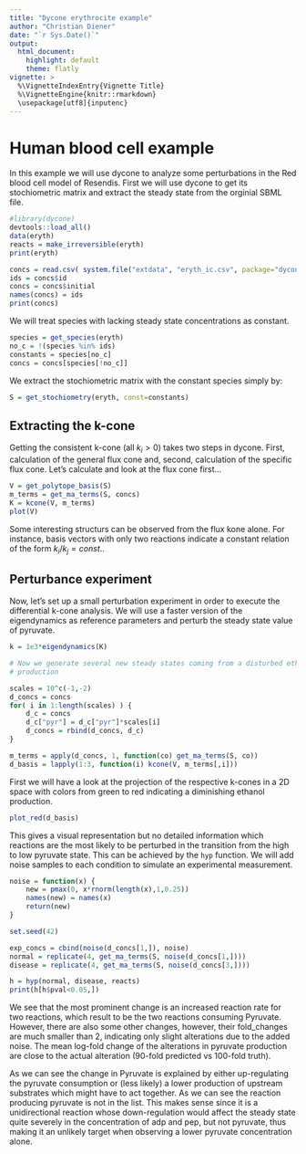 ```yaml
---
title: "Dycone erythrocite example"
author: "Christian Diener"
date: "`r Sys.Date()`"
output:
  html_document:
    highlight: default
    theme: flatly
vignette: >
  %\VignetteIndexEntry{Vignette Title}
  %\VignetteEngine{knitr::rmarkdown}
  \usepackage[utf8]{inputenc}
---
```


Human blood cell example
========================

In this example we will use dycone to analyze some perturbations in the 
Red blood cell model of Resendis. First we will use dycone to get its stochiometric matrix and extract the steady state from the orginial SBML file.

```r
#library(dycone)
devtools::load_all()
data(eryth)
reacts = make_irreversible(eryth)
print(eryth)

concs = read.csv( system.file("extdata", "eryth_ic.csv", package="dycone") )
ids = concs$id
concs = concs$initial
names(concs) = ids
print(concs)
```

We will treat species with lacking steady state concentrations as constant.
```r
species = get_species(eryth)
no_c = !(species %in% ids)
constants = species[no_c]
concs = concs[species[!no_c]]
```

We extract the stochiometric matrix with the constant species simply by:
```r
S = get_stochiometry(eryth, const=constants)
```

Extracting the k-cone
---------------------

Getting the consistent k-cone (all $k_i>0$) takes two steps in dycone. First, 
calculation of the general flux cone and, second, calculation of the specific
flux cone. Let's calculate and look at the flux cone first...

```r
V = get_polytope_basis(S)
m_terms = get_ma_terms(S, concs)
K = kcone(V, m_terms)
plot(V)
```

Some interesting structurs can be observed from the flux kone alone. For instance, 
basis vectors with only two reactions indicate a constant relation of the form
$k_i/k_j = const.$.

Perturbance experiment
----------------------

Now, let's set up a small perturbation experiment in order to execute the 
differential k-cone analysis. We will use a faster version of the eigendynamics
as reference parameters and perturb the steady state value of pyruvate.

```r
k = 1e3*eigendynamics(K)

# Now we generate several new steady states coming from a disturbed ethanol 
# production 

scales = 10^c(-1,-2)
d_concs = concs
for( i in 1:length(scales) ) {
	d_c = concs
	d_c["pyr"] = d_c["pyr"]*scales[i]
	d_concs = rbind(d_concs, d_c)
}

m_terms = apply(d_concs, 1, function(co) get_ma_terms(S, co))
d_basis = lapply(1:3, function(i) kcone(V, m_terms[,i]))
``` 

First we will have a look at the projection of the respective k-cones in a 2D space
with colors from green to red indicating a diminishing ethanol production.

```r
plot_red(d_basis)
```

This gives a visual representation but no detailed information which reactions 
are the most likely to be perturbed in the transition from the high to low
pyruvate state. This can be achieved by the `hyp` function. We will add noise
samples to each condition to simulate an experimental measurement.

```r
noise = function(x) {
    new = pmax(0, x*rnorm(length(x),1,0.25))
    names(new) = names(x)
    return(new)
}

set.seed(42)

exp_concs = cbind(noise(d_concs[1,]), noise)
normal = replicate(4, get_ma_terms(S, noise(d_concs[1,])))
disease = replicate(4, get_ma_terms(S, noise(d_concs[3,])))

h = hyp(normal, disease, reacts)
print(h[h$pval<0.05,])
```

We see that the most prominent change is an increased reaction rate for two reactions, 
which result to be the two reactions consuming Pyruvate. However, there are also some other
changes, however, their fold_changes are much smaller than 2, indicating only slight alterations
due to the added noise. The mean log-fold change of the alterations in pyruvate
production are close to the actual alteration (90-fold predicted vs 100-fold truth).

As we can see the change in Pyruvate is explained by either up-regulating the pyruvate
consumption or (less likely) a lower production of upstream substrates which might have to act together. 
As we can see the reaction producing pyruvate is not in the list. This makes sense since it is a 
unidirectional reaction whose down-regulation would affect the steady state quite severely
in the concentration of adp and pep, but not pyruvate, thus making it an unlikely target 
when observing a lower pyruvate concentration alone.
